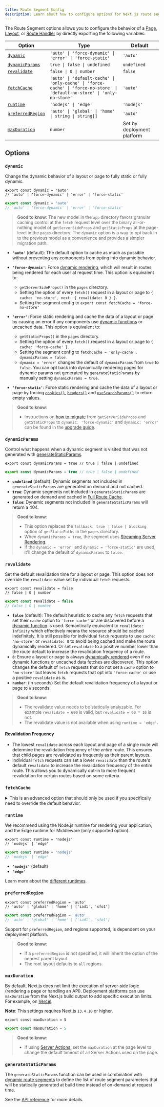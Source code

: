 ```yaml
---
title: Route Segment Config
description: Learn about how to configure options for Next.js route segments.
---
```


The Route Segment options allows you to configure the behavior of a [Page](/docs/app/building-your-application/routing/layouts-and-templates), [Layout](/docs/app/building-your-application/routing/layouts-and-templates), or [Route Handler](/docs/app/building-your-application/routing/route-handlers) by directly exporting the following variables:

| Option                                | Type                                                                                                                      | Default                    |
| ------------------------------------- | ------------------------------------------------------------------------------------------------------------------------- | -------------------------- |
| [`dynamic`](#dynamic)                 | `'auto' \| 'force-dynamic' \| 'error' \| 'force-static'`                                                                  | `'auto'`                   |
| [`dynamicParams`](#dynamicparams)     | `true \| false \| undefined`                                                                                                                 | `undefined`                     |
| [`revalidate`](#revalidate)           | `false \| 0 \| number`                                                                                                    | `false`                    |
| [`fetchCache`](#fetchcache)           | `'auto' \| 'default-cache' \| 'only-cache' \| 'force-cache' \| 'force-no-store' \| 'default-no-store' \| 'only-no-store'` | `'auto'`                   |
| [`runtime`](#runtime)                 | `'nodejs' \| 'edge'`                                                                                                      | `'nodejs'`                 |
| [`preferredRegion`](#preferredregion) | `'auto' \| 'global' \| 'home' \| string \| string[]`                                                                      | `'auto'`                   |
| [`maxDuration`](#maxduration)         | `number`                                                                                                                  | Set by deployment platform |

## Options

### `dynamic`

Change the dynamic behavior of a layout or page to fully static or fully dynamic.

```tsx filename="layout.tsx | page.tsx | route.ts" switcher
export const dynamic = 'auto'
// 'auto' | 'force-dynamic' | 'error' | 'force-static'
```

```js filename="layout.js | page.js | route.js" switcher
export const dynamic = 'auto'
// 'auto' | 'force-dynamic' | 'error' | 'force-static'
```

> **Good to know**: The new model in the `app` directory favors granular caching control at the `fetch` request level over the binary all-or-nothing model of `getServerSideProps` and `getStaticProps` at the page-level in the `pages` directory. The `dynamic` option is a way to opt back in to the previous model as a convenience and provides a simpler migration path.

- **`'auto'`** (default): The default option to cache as much as possible without preventing any components from opting into dynamic behavior.
- **`'force-dynamic'`**: Force [dynamic rendering](/docs/app/building-your-application/rendering/server-components#dynamic-rendering), which will result in routes being rendered for each user at request time. This option is equivalent to:

  - `getServerSideProps()` in the `pages` directory.
  - Setting the option of every `fetch()` request in a layout or page to `{ cache: 'no-store', next: { revalidate: 0 } }`.
  - Setting the segment config to `export const fetchCache = 'force-no-store'`

- **`'error'`**: Force static rendering and cache the data of a layout or page by causing an error if any components use [dynamic functions](/docs/app/building-your-application/rendering/server-components#dynamic-functions) or uncached data. This option is equivalent to:
  - `getStaticProps()` in the `pages` directory.
  - Setting the option of every `fetch()` request in a layout or page to `{ cache: 'force-cache' }`.
  - Setting the segment config to `fetchCache = 'only-cache', dynamicParams = false`.
  - `dynamic = 'error'` changes the default of `dynamicParams` from `true` to `false`. You can opt back into dynamically rendering pages for dynamic params not generated by `generateStaticParams` by manually setting `dynamicParams = true`.
- **`'force-static'`**: Force static rendering and cache the data of a layout or page by forcing [`cookies()`](/docs/app/api-reference/functions/cookies), [`headers()`](/docs/app/api-reference/functions/headers) and [`useSearchParams()`](/docs/app/api-reference/functions/use-search-params) to return empty values.

> **Good to know**:
>
> - Instructions on [how to migrate](/docs/app/building-your-application/upgrading/app-router-migration#step-6-migrating-data-fetching-methods) from `getServerSideProps` and `getStaticProps` to `dynamic: 'force-dynamic'` and `dynamic: 'error'` can be found in the [upgrade guide](/docs/app/building-your-application/upgrading/app-router-migration#step-6-migrating-data-fetching-methods).

### `dynamicParams`

Control what happens when a dynamic segment is visited that was not generated with [generateStaticParams](/docs/app/api-reference/functions/generate-static-params).

```tsx filename="layout.tsx | page.tsx" switcher
export const dynamicParams = true // true | false | undefined
```

```js filename="layout.js | page.js | route.js" switcher
export const dynamicParams = true // true | false | undefined
```

- **`undefined`** (default): Dynamic segments not included in `generateStaticParams` are generated on demand and not cached.
- **`true`**: Dynamic segments not included in `generateStaticParams` are generated on demand and cached in [Full Route Cache](https://nextjs.org/docs/app/building-your-application/caching#full-route-cache).
- **`false`**: Dynamic segments not included in `generateStaticParams` will return a 404.

> **Good to know**:
>
> - This option replaces the `fallback: true | false | blocking` option of `getStaticPaths` in the `pages` directory.
> - When `dynamicParams = true`, the segment uses [Streaming Server Rendering](/docs/app/building-your-application/routing/loading-ui-and-streaming#streaming-with-suspense).
> - If the `dynamic = 'error'` and `dynamic = 'force-static'` are used, it'll change the default of `dynamicParams` to `false`.

### `revalidate`

Set the default revalidation time for a layout or page. This option does not override the `revalidate` value set by individual `fetch` requests.

```tsx filename="layout.tsx | page.tsx | route.ts" switcher
export const revalidate = false
// false | 0 | number
```

```js filename="layout.js | page.js | route.js" switcher
export const revalidate = false
// false | 0 | number
```

- **`false`** (default): The default heuristic to cache any `fetch` requests that set their `cache` option to `'force-cache'` or are discovered before a [dynamic function](/docs/app/building-your-application/rendering/server-components#server-rendering-strategies#dynamic-functions) is used. Semantically equivalent to `revalidate: Infinity` which effectively means the resource should be cached indefinitely. It is still possible for individual `fetch` requests to use `cache: 'no-store'` or `revalidate: 0` to avoid being cached and make the route dynamically rendered. Or set `revalidate` to a positive number lower than the route default to increase the revalidation frequency of a route.
- **`0`**: Ensure a layout or page is always [dynamically rendered](/docs/app/building-your-application/rendering/server-components#dynamic-rendering) even if no dynamic functions or uncached data fetches are discovered. This option changes the default of `fetch` requests that do not set a `cache` option to `'no-store'` but leaves `fetch` requests that opt into `'force-cache'` or use a positive `revalidate` as is.
- **`number`**: (in seconds) Set the default revalidation frequency of a layout or page to `n` seconds.

> **Good to know**:
>
> - The revalidate value needs to be statically analyzable. For example `revalidate = 600` is valid, but `revalidate = 60 * 10` is not.
> - The revalidate value is not available when using `runtime = 'edge'`.

#### Revalidation Frequency

- The lowest `revalidate` across each layout and page of a single route will determine the revalidation frequency of the _entire_ route. This ensures that child pages are revalidated as frequently as their parent layouts.
- Individual `fetch` requests can set a lower `revalidate` than the route's default `revalidate` to increase the revalidation frequency of the entire route. This allows you to dynamically opt-in to more frequent revalidation for certain routes based on some criteria.

### `fetchCache`

<details>
  <summary>This is an advanced option that should only be used if you specifically need to override the default behavior.</summary>

By default, Next.js **will cache** any `fetch()` requests that are reachable **before** any [dynamic functions](/docs/app/building-your-application/rendering/server-components#server-rendering-strategies#dynamic-functions) are used and **will not cache** `fetch` requests that are discovered **after** dynamic functions are used.

`fetchCache` allows you to override the default `cache` option of all `fetch` requests in a layout or page.

```tsx filename="layout.tsx | page.tsx | route.ts" switcher
export const fetchCache = 'auto'
// 'auto' | 'default-cache' | 'only-cache'
// 'force-cache' | 'force-no-store' | 'default-no-store' | 'only-no-store'
```

```js filename="layout.js | page.js | route.js" switcher
export const fetchCache = 'auto'
// 'auto' | 'default-cache' | 'only-cache'
// 'force-cache' | 'force-no-store' | 'default-no-store' | 'only-no-store'
```

- **`'auto'`** (default): The default option to cache `fetch` requests before dynamic functions with the `cache` option they provide and not cache `fetch` requests after dynamic functions.
- **`'default-cache'`**: Allow any `cache` option to be passed to `fetch` but if no option is provided then set the `cache` option to `'force-cache'`. This means that even `fetch` requests after dynamic functions are considered static.
- **`'only-cache'`**: Ensure all `fetch` requests opt into caching by changing the default to `cache: 'force-cache'` if no option is provided and causing an error if any `fetch` requests use `cache: 'no-store'`.
- **`'force-cache'`**: Ensure all `fetch` requests opt into caching by setting the `cache` option of all `fetch` requests to `'force-cache'`.
- **`'default-no-store'`**: Allow any `cache` option to be passed to `fetch` but if no option is provided then set the `cache` option to `'no-store'`. This means that even `fetch` requests before dynamic functions are considered dynamic.
- **`'only-no-store'`**: Ensure all `fetch` requests opt out of caching by changing the default to `cache: 'no-store'` if no option is provided and causing an error if any `fetch` requests use `cache: 'force-cache'`
- **`'force-no-store'`**: Ensure all `fetch` requests opt out of caching by setting the `cache` option of all `fetch` requests to `'no-store'`. This forces all `fetch` requests to be re-fetched every request even if they provide a `'force-cache'` option.

#### Cross-route segment behavior

- Any options set across each layout and page of a single route need to be compatible with each other.
  - If both the `'only-cache'` and `'force-cache'` are provided, then `'force-cache'` wins. If both `'only-no-store'` and `'force-no-store'` are provided, then `'force-no-store'` wins. The force option changes the behavior across the route so a single segment with `'force-*'` would prevent any errors caused by `'only-*'`.
  - The intention of the `'only-*'` and `force-*'` options is to guarantee the whole route is either fully static or fully dynamic. This means:
    - A combination of `'only-cache'` and `'only-no-store'` in a single route is not allowed.
    - A combination of `'force-cache'` and `'force-no-store'` in a single route is not allowed.
  - A parent cannot provide `'default-no-store'` if a child provides `'auto'` or `'*-cache'` since that could make the same fetch have different behavior.
- It is generally recommended to leave shared parent layouts as `'auto'` and customize the options where child segments diverge.

</details>

### `runtime`

We recommend using the Node.js runtime for rendering your application, and the Edge runtime for Middleware (only supported option).

```tsx filename="layout.tsx | page.tsx | route.ts" switcher
export const runtime = 'nodejs'
// 'nodejs' | 'edge'
```

```js filename="layout.js | page.js | route.js" switcher
export const runtime = 'nodejs'
// 'nodejs' | 'edge'
```

- **`'nodejs'`** (default)
- **`'edge'`**

Learn more about the [different runtimes](/docs/app/building-your-application/rendering/edge-and-nodejs-runtimes).

### `preferredRegion`

```tsx filename="layout.tsx | page.tsx | route.ts" switcher
export const preferredRegion = 'auto'
// 'auto' | 'global' | 'home' | ['iad1', 'sfo1']
```

```js filename="layout.js | page.js | route.js" switcher
export const preferredRegion = 'auto'
// 'auto' | 'global' | 'home' | ['iad1', 'sfo1']
```

Support for `preferredRegion`, and regions supported, is dependent on your deployment platform.

> **Good to know**:
>
> - If a `preferredRegion` is not specified, it will inherit the option of the nearest parent layout.
> - The root layout defaults to `all` regions.

### `maxDuration`

By default, Next.js does not limit the execution of server-side logic (rendering a page or handling an API).
Deployment platforms can use `maxDuration` from the Next.js build output to add specific execution limits.
For example, on [Vercel](https://vercel.com/docs/functions/serverless-functions/runtimes#max-duration).

**Note**: This settings requires Next.js `13.4.10` or higher.

```tsx filename="layout.tsx | page.tsx | route.ts" switcher
export const maxDuration = 5
```

```js filename="layout.js | page.js | route.js" switcher
export const maxDuration = 5
```

> **Good to know**:
>
> - If using [Server Actions](/docs/app/building-your-application/data-fetching/server-actions-and-mutations), set the `maxDuration` at the page level to change the default timeout of all Server Actions used on the page.

### `generateStaticParams`

The `generateStaticParams` function can be used in combination with [dynamic route segments](/docs/app/building-your-application/routing/dynamic-routes) to define the list of route segment parameters that will be statically generated at build time instead of on-demand at request time.

See the [API reference](/docs/app/api-reference/functions/generate-static-params) for more details.
